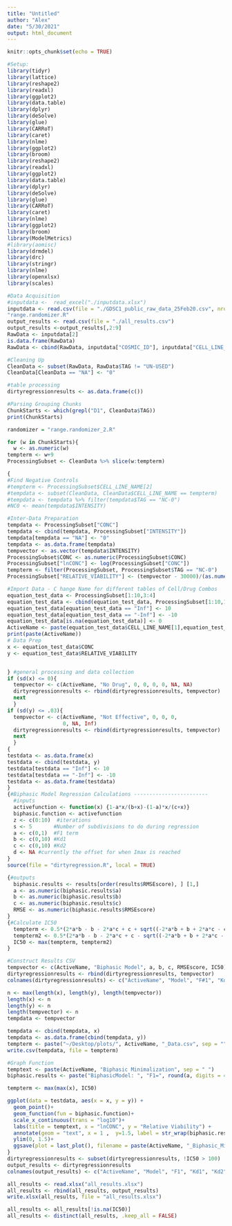 ```yaml
---
title: "Untitled"
author: "Alex"
date: "5/30/2021"
output: html_document
---
```


```r
knitr::opts_chunk$set(echo = TRUE)

#Setup:
library(tidyr)
library(lattice)
library(reshape2)
library(readxl)
library(ggplot2)
library(data.table)
library(dplyr)
library(deSolve)
library(glue)
library(CARRoT)
library(caret)
library(nlme)
library(ggplot2)
library(broom) 
library(reshape2)
library(readxl)
library(ggplot2)
library(data.table)
library(dplyr)
library(deSolve)
library(glue)
library(CARRoT)
library(caret)
library(nlme)
library(ggplot2)
library(broom)
library(ModelMetrics)
#library(aomisc)
library(drmdel)
library(drc)
library(stringr) 
library(nlme)
library(openxlsx)
library(scales)
```

```r
#Data Acquisition
#inputdata <-  read_excel("./inputdata.xlsx")
inputdata <- read.csv(file = "./GDSC1_public_raw_data_25Feb20.csv", nrows = 80)
"range.randomizer.R"
output_results <- read.csv(file = "./all_results.csv")
output_results <-output_results[,2:9]
RawData <- inputdata[2]
is.data.frame(RawData) 
RawData <- cbind(RawData, inputdata["COSMIC_ID"], inputdata["CELL_LINE_NAME"], inputdata["DRUG_ID"], inputdata["CELL_ID"], inputdata["MASTER_CELL_ID"], inputdata["SEEDING_DENSITY"], inputdata["ASSAY"], inputdata["DURATION"], inputdata["POSITION"], inputdata["TAG"], inputdata["CONC"], inputdata["INTENSITY"])

#Cleaning Up
CleanData <- subset(RawData, RawData$TAG != "UN-USED")
CleanData[CleanData == "NA"] <- "0"
```

```r
#table processing  
dirtyregressionresults <- as.data.frame(c())

#Parsing Grouping Chunks 
ChunkStarts <- which(grepl("D1", CleanData$TAG))
print(ChunkStarts)

randomizer = "range.randomizer_2.R"

for (w in ChunkStarts){
  w <- as.numeric(w)
tempterm <- w+9
ProcessingSubset <- CleanData %>% slice(w:tempterm)

{
#Find Negative Controls
#tempterm <- ProcessingSubset$CELL_LINE_NAME[2]
#tempdata <- subset(CleanData, CleanData$CELL_LINE_NAME == tempterm)
#tempdata <- tempdata %>% filter(tempdata$TAG == "NC-0")
#NC0 <- mean(tempdata$INTENSITY)

#Inter-Data Preparation
tempdata <- ProcessingSubset["CONC"]
tempdata <- cbind(tempdata, ProcessingSubset["INTENSITY"])
tempdata[tempdata == "NA"] <- "0"
tempdata <- as.data.frame(tempdata)
tempvector <- as.vector(tempdata$INTENSITY)
ProcessingSubset$CONC <- as.numeric(ProcessingSubset$CONC)
ProcessingSubset["lnCONC"] <- log(ProcessingSubset["CONC"])
tempterm <- filter(ProcessingSubset, ProcessingSubset$TAG == "NC-0")
ProcessingSubset["RELATIVE_VIABILITY"] <- (tempvector - 30000)/(as.numeric(tempterm$INTENSITY) - 30000)

#Import Data - C hange Name for different tables of Cell/Drug Combos 
equation_test_data <- ProcessingSubset[1:10,3:4]
equation_test_data <- cbind(equation_test_data, ProcessingSubset[1:10,12:15])
equation_test_data[equation_test_data == "Inf"] <- 10
equation_test_data[equation_test_data == "-Inf"] <- -10
equation_test_data[is.na(equation_test_data)] <- 0
ActiveName <- paste(equation_test_data$CELL_LINE_NAME[1],equation_test_data$DRUG_ID[2], sep="_")
print(paste(ActiveName))
# Data Prep
x <- equation_test_data$CONC
y <- equation_test_data$RELATIVE_VIABILITY 


} #general processing and data collection
if (sd(x) <= 0){
  tempvector <- c(ActiveName, "No Drug", 0, 0, 0, 0, NA, NA)
  dirtyregressionresults <- rbind(dirtyregressionresults, tempvector)
  next
  } 
if (sd(y) <= .03){
  tempvector <- c(ActiveName, "Not Effective", 0, 0, 0, 
                  0, NA, Inf)
  dirtyregressionresults <- rbind(dirtyregressionresults, tempvector)
  next 
  } 
{
testdata <- as.data.frame(x)
testdata <- cbind(testdata, y)
testdata[testdata == "Inf"] <- 10
testdata[testdata == "-Inf"] <- -10
testdata <- as.data.frame(testdata)
}
{#Biphasic Model Regression Calculations ------------------------
  #inputs
  activefunction <- function(x) {1-a*x/(b+x)-(1-a)*x/(c+x)}
  biphasic.function <- activefunction
  z <- c(0:10)  #iterations
  s <- 5       #Number of subdivisions to do during regression
  a <- c(0,1)  #F1 term
  b <- c(0,10) #Kd1
  c <- c(0,10) #Kd2
  d <- NA #currently the offset for when Imax is reached
}
source(file = "dirtyregression.R", local = TRUE)

{#outputs
  biphasic.results <- results[order(results$RMSEscore), ] [1,]
  a <- as.numeric(biphasic.results$a)
  b <- as.numeric(biphasic.results$b)
  c <- as.numeric(biphasic.results$c)
  RMSE <- as.numeric(biphasic.results$RMSEscore)
}
{#Calculate IC50
  tempterm <- 0.5*(2*a*b - b - 2*a*c + c + sqrt((-2*a*b + b + 2*a*c - c)^2 + 4*b*c))
  tempterm2 <- 0.5*(2*a*b - b - 2*a*c + c - sqrt((-2*a*b + b + 2*a*c - c)^2 + 4*b*c))
  IC50 <- max(tempterm, tempterm2)
}

#Construct Results CSV
tempvector <- c(ActiveName, "Biphasic Model", a, b, c, RMSEscore, IC50)
dirtyregressionresults <- rbind(dirtyregressionresults, tempvector)
colnames(dirtyregressionresults) <- c("ActiveName", "Model", "F#1", "Kd1", "Kd2", "RMSE", "IC50")

n <- max(length(x), length(y), length(tempvector))
length(x) <- n                      
length(y) <- n
length(tempvector) <- n
tempdata <- tempvector

tempdata <- cbind(tempdata, x)
tempdata <- as.data.frame(cbind(tempdata, y))
tempterm <- paste("~/Desktop/plots/", ActiveName, "_Data.csv", sep = "")
write.csv(tempdata, file = tempterm)

#Graph Function
temptext <- paste(ActiveName, "Biphasic Minimalization", sep = " ")
biphasic.results <- paste("BiphasicModel: ", "F1=", round(a, digits = 4) , ", Kd1=", round(b, digits = 4), ", Kd2=", round(c, digits = 4), " Offset=", d, ", RMSE=", round(RMSE, digits = 4), ", IC50=", round(IC50, digits = 4), sep = "")

tempterm <- max(max(x), IC50)

ggplot(data = testdata, aes(x = x, y = y)) +
  geom_point()+
  geom_function(fun = biphasic.function)+ 
  scale_x_continuous(trans = "log10")+
  labs(title = temptext, x = "lnCONC", y = "Relative Viability") +
  annotate(geom = "text", x = 1 ,  y=1.5, label = str_wrap(biphasic.results, 50))+
  ylim(0, 1.5)+
  ggsave(plot = last_plot(), filename = paste(ActiveName, "_Biphasic_Minimization.png", sep = ""), width = 10, height = 10, device = NULL)
}
dirtyregressionresults <- subset(dirtyregressionresults, !IC50 > 100)
output_results <- dirtyregressionresults
colnames(output_results) <- c("ActiveName", "Model", "F1", "Kd1", "Kd2", "RMSE", "IC50")

all_results <- read.xlsx("all_results.xlsx")
all_results <- rbind(all_results, output_results)
write.xlsx(all_results, file = "all_results.xlsx")

all_results <- all_results[!is.na(IC50)]
all_results <- distinct(all_results, .keep_all = FALSE)

```
